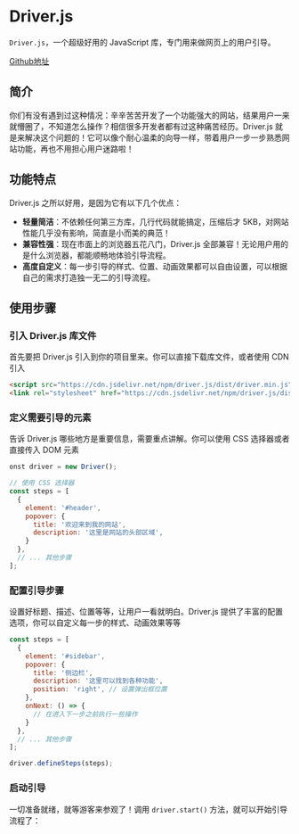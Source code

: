# Driver.js

`Driver.js`，一个超级好用的 JavaScript 库，专门用来做网页上的用户引导。

[Github地址](https://github.com/kamranahmedse/driver.js)

## 简介

你们有没有遇到过这种情况：辛辛苦苦开发了一个功能强大的网站，结果用户一来就懵圈了，不知道怎么操作？相信很多开发者都有过这种痛苦经历。Driver.js 就是来解决这个问题的！它可以像个耐心温柔的向导一样，带着用户一步一步熟悉网站功能，再也不用担心用户迷路啦！

## 功能特点

Driver.js 之所以好用，是因为它有以下几个优点：

- **轻量简洁**：不依赖任何第三方库，几行代码就能搞定，压缩后才 5KB，对网站性能几乎没有影响，简直是小而美的典范！
- **兼容性强**：现在市面上的浏览器五花八门，Driver.js 全部兼容！无论用户用的是什么浏览器，都能顺畅地体验引导流程。
- **高度自定义**：每一步引导的样式、位置、动画效果都可以自由设置，可以根据自己的需求打造独一无二的引导流程。

## 使用步骤

### 引入 Driver.js 库文件

首先要把 Driver.js 引入到你的项目里来。你可以直接下载库文件，或者使用 CDN 引入

```html
<script src="https://cdn.jsdelivr.net/npm/driver.js/dist/driver.min.js"></script>
<link rel="stylesheet" href="https://cdn.jsdelivr.net/npm/driver.js/dist/driver.min.css">
```

### 定义需要引导的元素

告诉 Driver.js 哪些地方是重要信息，需要重点讲解。你可以使用 CSS 选择器或者直接传入 DOM 元素

```js
onst driver = new Driver();

// 使用 CSS 选择器
const steps = [
  {
    element: '#header', 
    popover: {
      title: '欢迎来到我的网站',
      description: '这里是网站的头部区域',
    }
  },
  // ... 其他步骤
];
```

### 配置引导步骤

设置好标题、描述、位置等等，让用户一看就明白。Driver.js 提供了丰富的配置选项，你可以自定义每一步的样式、动画效果等等

```js
const steps = [
  {
    element: '#sidebar', 
    popover: {
      title: '侧边栏',
      description: '这里可以找到各种功能',
      position: 'right', // 设置弹出框位置
    },
    onNext: () => {
      // 在进入下一步之前执行一些操作
    }
  },
  // ... 其他步骤
];

driver.defineSteps(steps);
```

### 启动引导

一切准备就绪，就等游客来参观了！调用 `driver.start()` 方法，就可以开始引导流程了：

